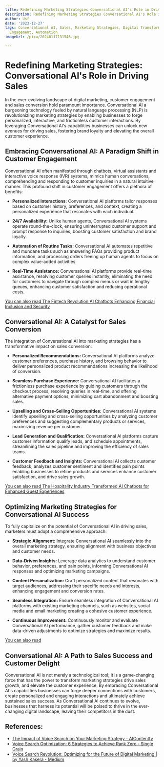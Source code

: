 ```yaml
---
title: Redefining Marketing Strategies Conversational AI's Role in Driving Sales
description: Redefining Marketing Strategies Conversational AI's Role in Driving Sales
author: Usf
date: '2023-12-27'
tags: Conversational AI, Sales, Marketing Strategies, Digital Transformation, Customer
  Engagement, Automation
imageUrl: /pixa/20240117131546.jpg

---
```

# Redefining Marketing Strategies: Conversational AI's Role in  Driving Sales

In the  ever-evolving landscape of digital marketing, customer engagement and sales conversion hold paramount importance. Conversational AI a burgeoning technology fueled  by natural language processing (NLP)  is revolutionizing marketing strategies by enabling businesses  to  forge personalized, interactive, and frictionless customer  interactions. By leveraging Conversational AI's capabilities businesses can unlock new  avenues for driving sales, fostering brand loyalty and  elevating the overall customer experience.

## Embracing Conversational AI: A  Paradigm Shift in Customer  Engagement

Conversational AI often manifested through chatbots, virtual assistants and interactive  voice response (IVR) systems, mimics human  conversations,  comprehending and responding to customer inquiries in a natural intuitive manner. This profound shift in customer engagement offers a plethora of benefits:

- **Personalized Interactions:** Conversational AI platforms tailor responses based on customer history, preferences, and context, creating a personalized experience that  resonates with each individual.


- **24/7  Availability:** Unlike human agents, Conversational AI systems operate round-the-clock, ensuring uninterrupted customer support and prompt response  to inquiries, boosting customer satisfaction and brand loyalty.


- **Automation of Routine  Tasks:** Conversational AI automates repetitive and mundane tasks such as  answering FAQs providing product information, and processing  orders freeing  up human agents to  focus  on complex value-added activities.


- **Real-Time Assistance:** Conversational AI  platforms provide real-time assistance, resolving customer  queries instantly, eliminating the need for  customers to navigate through complex menus or wait  in  lengthy queues, enhancing customer satisfaction and reducing operational costs.


[You can also read The  Fintech Revolution AI Chatbots Enhancing Financial Inclusion and Security](The%20Fintech%20Revolution%20AI%20Chatbots%20Enhancing%20Financial%20Inclusion%20and%20Security)


## Conversational AI: A Catalyst for Sales Conversion

The integration of Conversational AI into marketing strategies has a transformative impact on sales conversion:

- **Personalized Recommendations:** Conversational AI  platforms analyze customer preferences, purchase history, and browsing behavior to deliver personalized product  recommendations increasing the likelihood of conversion.


- **Seamless Purchase Experience:** Conversational AI facilitates a frictionless purchase  experience  by guiding customers through  the checkout process,  resolving queries in real-time, and offering alternative payment options, minimizing  cart abandonment and boosting sales.


- **Upselling  and Cross-Selling Opportunities:** Conversational AI systems identify upselling and cross-selling  opportunities by analyzing customer preferences and suggesting complementary products or services, maximizing revenue per customer.


-  **Lead Generation and Qualification:** Conversational AI platforms capture customer  information qualify leads, and schedule appointments, streamlining the sales pipeline and improving the efficiency of sales teams.


- **Customer Feedback and  Insights:** Conversational AI collects customer feedback, analyzes customer sentiment and identifies pain points enabling businesses to refine  products and services enhance customer satisfaction, and drive sales growth.

[You can  also read The Hospitality Industry Transformed AI Chatbots for  Enhanced Guest Experiences](The%20Hospitality%20Industry%20Transformed%20AI%20Chatbots%20for%20Enhanced%20Guest%20Experiences)


## Optimizing Marketing Strategies for Conversational AI Success

To  fully capitalize on the  potential  of Conversational AI in driving  sales, marketers must adopt a  comprehensive approach:

- **Strategic Alignment:** Integrate Conversational AI  seamlessly into the overall marketing strategy, ensuring alignment with business objectives and customer needs.


- **Data-Driven Insights:** Leverage data  analytics to understand customer behavior, preferences, and pain points, informing Conversational AI responses and optimizing marketing campaigns.


-  **Content Personalization:** Craft personalized content that resonates with target audiences, addressing their  specific needs and interests, enhancing engagement and conversion rates.


- **Seamless  Integration:** Ensure seamless integration of Conversational AI platforms with existing marketing channels, such as websites, social media and email marketing creating a cohesive customer experience.


- **Continuous Improvement:** Continuously monitor and evaluate Conversational AI  performance, gather customer feedback and make data-driven adjustments to optimize  strategies and maximize results.

[You can  also read ]()


##  Conversational AI: A Path to Sales Success and  Customer Delight

Conversational AI is not merely a technological tool; it is a game-changing force that has the power to transform marketing  strategies drive sales growth, and elevate the customer experience. By embracing Conversational AI's capabilities  businesses can forge deeper connections  with customers, create personalized and engaging interactions and ultimately achieve sustained sales success. As Conversational AI continues to evolve,  businesses that  harness its potential will be poised to thrive in the ever-changing digital landscape, leaving their competitors in the dust.

## References:
- [The Impact of Voice Search on Your Marketing Strategy - AIContentfy](https://aicontentfy.com/en/blog/impact-of-voice-search-on-marketing-strategy)
- [Voice Search Optimization: 6 Strategies to Achieve Rank Zero - Single Grain](https://www.singlegrain.com/seo/vseo-how-voice-search-and-conversational-ai-are-changing-seo/)
- [Voice Search Revolution: Optimizing for the Future of Digital Marketing | by Yash Kasera - Medium](https://yash-kasera.medium.com/voice-search-revolution-optimizing-for-the-future-of-digital-marketing-987dd8e08686)
